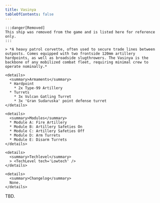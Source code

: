 ```yaml
---
title: Vasinya
tableOfContents: false
---
```


<Tabs>

  <TabItem label="Info" icon="information">

    :::danger[Removed]
    This ship was removed from the game and is listed here for reference only.
    :::

    > *A heavy patrol corvette, often used to secure trade lines between outposts. Comes equipped with two frontside 120mm artillery hardpoints, as well as broadside slugthrowers. The Vasinya is the backbone of any mobilized combat fleet, requiring minimal crew to operate nominally.*

    <details>
      <summary>Armaments</summary>
      * Hardpoint
        * 2x Type-99 Artillery
      * Turrets
        * 3x Vulcan Gatling Turret 
        * 3x 'Gran Sudaruska' point defense turret
    </details>

    <details>
      <summary>Modules</summary>
      * Module A: Fire Artillery 
      * Module B: Artillery Safeties On 
      * Module C: Artillery Safeties Off 
      * Module D: Arm Turrets 
      * Module E: Disarm Turrets
    </details>

    <details>
      <summary>Techlevel</summary>
      > <TechLevel tech='Lowtech' />
    </details>

    <details>
      <summary>Changelog</summary>
      None.
    </details>

  </TabItem>

  <TabItem label="Guide" icon="open-book">
    TBD.
  </TabItem>

</Tabs>